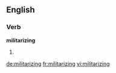 ==English==

===Verb===
'''militarizing'''

# {{present participle of|[[militarize]]}}

[[de:militarizing]]
[[fr:militarizing]]
[[vi:militarizing]]